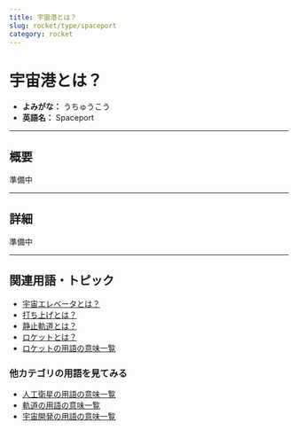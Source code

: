 ```yaml
---
title: 宇宙港とは？
slug: rocket/type/spaceport
category: rocket
---
```


# 宇宙港とは？

- **よみがな：** うちゅうこう  
- **英語名：** Spaceport  

---

## 概要

準備中

---

## 詳細

準備中

---

## 関連用語・トピック
- [宇宙エレベータとは？](/docs/rocket/type/space-elevator)
- [打ち上げとは？](/docs/rocket/launch/launch)
- [静止軌道とは？](/docs/orbit/type/geostationary-orbit)
- [ロケットとは？](/docs/rocket/rocket)
- [ロケットの用語の意味一覧](/docs/category/rocket)

### 他カテゴリの用語を見てみる
- [人工衛星の用語の意味一覧](/docs/category/satellite)
- [軌道の用語の意味一覧](/docs/category/orbit)
- [宇宙開発の用語の意味一覧](/docs/category/glossary)